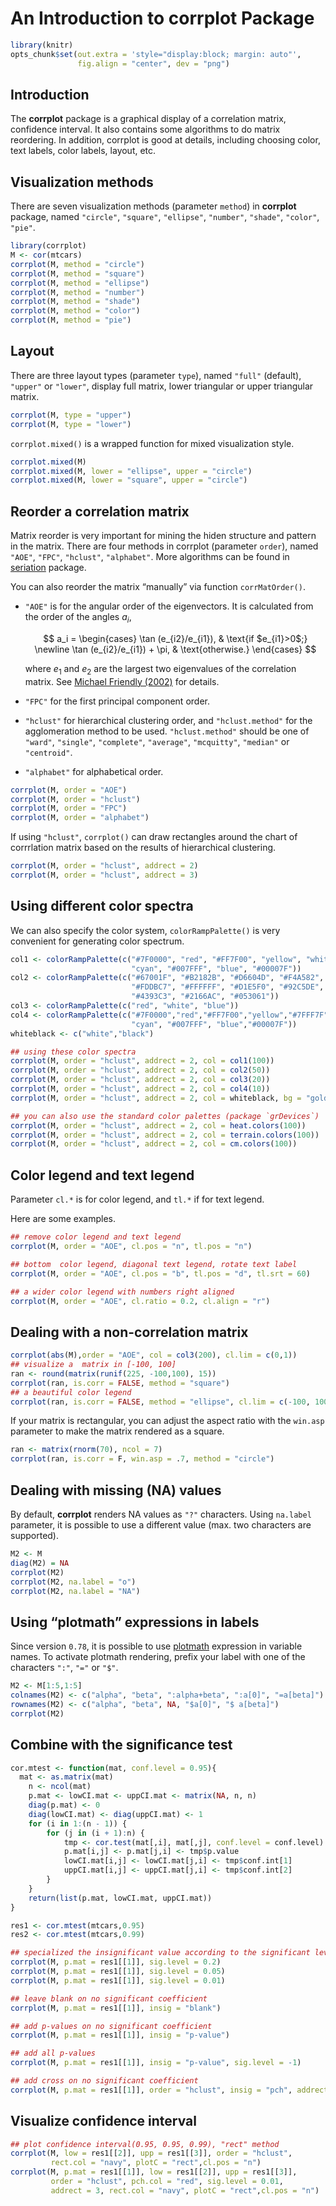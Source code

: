 <!--
%\VignetteEngine{knitr::docco_linear}
%\VignetteIndexEntry{An Introduction to the corrplot package}
-->

An Introduction to **corrplot** Package
=======================================


```r
library(knitr)
opts_chunk$set(out.extra = 'style="display:block; margin: auto"',
               fig.align = "center", dev = "png")
```


Introduction
------------
The **corrplot** package is a graphical display of a correlation matrix, 
confidence interval. It also contains some algorithms to do matrix reordering. 
In addition, corrplot is good at details, including choosing color, text labels,
color labels, layout, etc.


Visualization methods
----------------------------
There are seven visualization methods (parameter `method`) in **corrplot** package, named `"circle"`, `"square"`, `"ellipse"`, `"number"`, `"shade"`, `"color"`, `"pie"`. 
```r
library(corrplot)
M <- cor(mtcars)
corrplot(M, method = "circle")
corrplot(M, method = "square")
corrplot(M, method = "ellipse")
corrplot(M, method = "number")
corrplot(M, method = "shade")
corrplot(M, method = "color")
corrplot(M, method = "pie")
```


Layout
-----------------------------
There are three layout types (parameter `type`), named `"full"` (default),
`"upper"` or `"lower"`, display full matrix, lower triangular or upper
triangular matrix.

```r
corrplot(M, type = "upper")
corrplot(M, type = "lower")
```

`corrplot.mixed()` is a wrapped function for mixed visualization style.
```r
corrplot.mixed(M)
corrplot.mixed(M, lower = "ellipse", upper = "circle")
corrplot.mixed(M, lower = "square", upper = "circle")

```


Reorder a correlation matrix
----------------------------
Matrix reorder is very important for mining the hiden structure and pattern in
the matrix. There are four methods in corrplot (parameter `order`), named
`"AOE"`, `"FPC"`, `"hclust"`, `"alphabet"`.  More algorithms can be found in
[seriation](cran.r-project.org/package=seriation) package.

You can also reorder the matrix "manually" via function `corrMatOrder()`.

  - `"AOE"` is for the angular order of the eigenvectors. It is calculated from 
    the order of the angles $a_i$,
    
    $$
    a_i = 
    \begin{cases}
    			\tan (e_{i2}/e_{i1}), & \text{if $e_{i1}>0$;}
    			 \newline
    			\tan (e_{i2}/e_{i1}) + \pi, & \text{otherwise.}
    \end{cases}			
    $$
    
    where $e_1$ and $e_2$ are the largest two eigenvalues of the correlation 
    matrix.
    See [Michael Friendly (2002)](http://www.datavis.ca/papers/corrgram.pdf)
    for details.
  
  - `"FPC"` for the first principal component order.
  
  - `"hclust"` for hierarchical clustering order, and `"hclust.method"` for the
    agglomeration method to be used. `"hclust.method"` should be one of
    `"ward"`, `"single"`, `"complete"`, `"average"`, `"mcquitty"`, `"median"` or
    `"centroid"`.

  - `"alphabet"` for alphabetical order.

```r
corrplot(M, order = "AOE")
corrplot(M, order = "hclust")
corrplot(M, order = "FPC")
corrplot(M, order = "alphabet")
```

If using `"hclust"`, `corrplot()` can  draw rectangles around the chart of corrrlation matrix based on the results of  hierarchical clustering.

```r
corrplot(M, order = "hclust", addrect = 2)
corrplot(M, order = "hclust", addrect = 3)
```


Using different color spectra
-----------------------------
We can also specify the color system, `colorRampPalette()` is very convenient
for generating color spectrum.

```r
col1 <- colorRampPalette(c("#7F0000", "red", "#FF7F00", "yellow", "white",
                           "cyan", "#007FFF", "blue", "#00007F"))
col2 <- colorRampPalette(c("#67001F", "#B2182B", "#D6604D", "#F4A582",
                           "#FDDBC7", "#FFFFFF", "#D1E5F0", "#92C5DE",
                           "#4393C3", "#2166AC", "#053061"))
col3 <- colorRampPalette(c("red", "white", "blue"))	
col4 <- colorRampPalette(c("#7F0000","red","#FF7F00","yellow","#7FFF7F",
                           "cyan", "#007FFF", "blue","#00007F"))
whiteblack <- c("white","black")

## using these color spectra
corrplot(M, order = "hclust", addrect = 2, col = col1(100))
corrplot(M, order = "hclust", addrect = 2, col = col2(50))
corrplot(M, order = "hclust", addrect = 2, col = col3(20))
corrplot(M, order = "hclust", addrect = 2, col = col4(10))
corrplot(M, order = "hclust", addrect = 2, col = whiteblack, bg = "gold2")

## you can also use the standard color palettes (package `grDevices`)
corrplot(M, order = "hclust", addrect = 2, col = heat.colors(100))
corrplot(M, order = "hclust", addrect = 2, col = terrain.colors(100))
corrplot(M, order = "hclust", addrect = 2, col = cm.colors(100))
```


Color legend and text legend
----------------------------
Parameter `cl.*` is for color legend, and `tl.*` if for text legend.

Here are some examples.
```r
## remove color legend and text legend 
corrplot(M, order = "AOE", cl.pos = "n", tl.pos = "n")  

## bottom  color legend, diagonal text legend, rotate text label
corrplot(M, order = "AOE", cl.pos = "b", tl.pos = "d", tl.srt = 60)

## a wider color legend with numbers right aligned
corrplot(M, order = "AOE", cl.ratio = 0.2, cl.align = "r")
```


Dealing with a non-correlation matrix
-------------------------------------
```r
corrplot(abs(M),order = "AOE", col = col3(200), cl.lim = c(0,1))
## visualize a  matrix in [-100, 100]
ran <- round(matrix(runif(225, -100,100), 15))
corrplot(ran, is.corr = FALSE, method = "square")
## a beautiful color legend 
corrplot(ran, is.corr = FALSE, method = "ellipse", cl.lim = c(-100, 100))
```

If your matrix is rectangular, you can adjust the aspect ratio with the
`win.asp` parameter to make the matrix rendered as a square.
```r
ran <- matrix(rnorm(70), ncol = 7)
corrplot(ran, is.corr = F, win.asp = .7, method = "circle")
```

Dealing with missing (NA) values
--------------------------------
By default, **corrplot** renders NA values as `"?"` characters. Using `na.label`
parameter, it is possible to use a different value (max. two characters are
supported).

```r
M2 <- M
diag(M2) = NA
corrplot(M2)
corrplot(M2, na.label = "o")
corrplot(M2, na.label = "NA")
```


Using "plotmath" expressions in labels
--------------------------------------
Since version `0.78`, it is possible to use
[plotmath](https://artax.karlin.mff.cuni.cz/r-help/library/grDevices/html/plotmath.html)
expression in variable names. To activate plotmath rendering, prefix your label
with one of the characters `":"`, `"="` or `"$"`.

```r
M2 <- M[1:5,1:5]
colnames(M2) <- c("alpha", "beta", ":alpha+beta", ":a[0]", "=a[beta]")
rownames(M2) <- c("alpha", "beta", NA, "$a[0]", "$ a[beta]")
corrplot(M2)
```


Combine with the significance test
----------------------------------
```r
cor.mtest <- function(mat, conf.level = 0.95){
  mat <- as.matrix(mat)
	n <- ncol(mat)
	p.mat <- lowCI.mat <- uppCI.mat <- matrix(NA, n, n)
	diag(p.mat) <- 0
	diag(lowCI.mat) <- diag(uppCI.mat) <- 1
	for (i in 1:(n - 1)) {
		for (j in (i + 1):n) {
			tmp <- cor.test(mat[,i], mat[,j], conf.level = conf.level)
			p.mat[i,j] <- p.mat[j,i] <- tmp$p.value
			lowCI.mat[i,j] <- lowCI.mat[j,i] <- tmp$conf.int[1]
			uppCI.mat[i,j] <- uppCI.mat[j,i] <- tmp$conf.int[2]
		}
	}
	return(list(p.mat, lowCI.mat, uppCI.mat))
}

res1 <- cor.mtest(mtcars,0.95)
res2 <- cor.mtest(mtcars,0.99)

## specialized the insignificant value according to the significant level
corrplot(M, p.mat = res1[[1]], sig.level = 0.2)
corrplot(M, p.mat = res1[[1]], sig.level = 0.05)
corrplot(M, p.mat = res1[[1]], sig.level = 0.01)

## leave blank on no significant coefficient
corrplot(M, p.mat = res1[[1]], insig = "blank")

## add p-values on no significant coefficient
corrplot(M, p.mat = res1[[1]], insig = "p-value")

## add all p-values
corrplot(M, p.mat = res1[[1]], insig = "p-value", sig.level = -1)

## add cross on no significant coefficient 
corrplot(M, p.mat = res1[[1]], order = "hclust", insig = "pch", addrect = 3)
```


Visualize confidence interval
-----------------------------
```r
## plot confidence interval(0.95, 0.95, 0.99), "rect" method
corrplot(M, low = res1[[2]], upp = res1[[3]], order = "hclust",
         rect.col = "navy", plotC = "rect",cl.pos = "n")
corrplot(M, p.mat = res1[[1]], low = res1[[2]], upp = res1[[3]],
         order = "hclust", pch.col = "red", sig.level = 0.01,
         addrect = 3, rect.col = "navy", plotC = "rect",cl.pos = "n")
```

